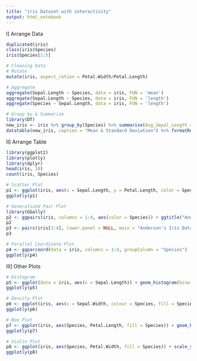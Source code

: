 ```yaml
---
title: "iris Dataset with interactivity"
output: html_notebook
---
```

I] Arrange Data
```r
duplicated(iris)
class(iris$Species)
iris$Species[1:5]
```
```r
# Cleaning Data
# Mutate
mutate(iris, aspect_ration = Petal.Width/Petal.Length)

# Aggregate
aggregate(Sepal.Length ~ Species, data = iris, FUN = 'mean')
aggregate(Sepal.Length ~ Species, data = iris, FUN = 'length')
aggregate(Species ~ Sepal.Length, data = iris, FUN = 'length')

# Group by & Summarize
library(DT)
new_iris <- iris %>% group_by(Species) %>% summarise(Avg_Sepal_Length = mean(Sepal.Length), SD_Sepal_Length = sd(Sepal.Length), Avg_Sepal_Width = mean(Sepal.Width), SD_Sepal_Width = sd(Sepal.Width), Avg_Petal_Length = mean(Petal.Length), SD_Petal_Length = sd(Petal.Length), Avg_Petal_Width = mean(Petal.Width), SD_Petal_Width = sd(Petal.Width))
datatable(new_iris, caption = "Mean & Standard Deviation") %>% formatRound(2:5, digits = 2)
```
II] Arrange Table
```r
library(ggplot2)
library(plotly)
library(dplyr)
head(iris, 10)
count(iris, Species)
```
```r
# Scatter Plot
p1 <- ggplot(iris, aes(x = Sepal.Length, y = Petal.Length, color = Species, shape = Species)) + geom_point(size = 3) + ggtitle('Petal Length vs Sepal Length') + geom_smooth(method = 'lm')
ggplotly(p1)
```
```r
# Generalized Pair Plot
library(GGally)
p2 <- ggpairs(iris, columns = 1:4, aes(color = Species)) + ggtitle("Anderson's Iris Dataset --- 3 Species")
p2
p3 <- pairs(iris[1:4], lower.panel = NULL, main = "Anderson's Iris Data -- 3 species", pch = 21, bg = c("red", "green3", "blue")[unclass(iris$Species)])
p3
```
```r
# Parallel Coordinate Plot
p4 <- ggparcoord(data = iris, columns = 1:4, groupColumn = "Species")
ggplotly(p4)
```
III] Other Plots 
```r
# Histogram
p5 <- ggplot(data = iris, aes(x = Sepal.Length)) + geom_histogram(binwidth = 0.2, color="black", aes(fill = Species)) + xlab("Sepal Length") + ylab("Frequency") + ggtitle("Histogram of Sepal Length") + geom_vline(data = iris, aes(xintercept = mean(Sepal.Length)), linetype = "dashed", color="grey")
ggplotly(p5)
```
```r
# Density Plot
p6 <- ggplot(iris, aes(x = Sepal.Width, colour = Species, fill = Species)) + geom_density(alpha = .5) + geom_vline(aes(xintercept = mean(Sepal.Width)), linetype = "dashed", color = "grey", size = 1) + xlab("Sepal Width") + ylab("Density")
ggplotly(p6)
```
```r
# Box Plot
p7 <- ggplot(iris, aes(Species, Petal.Length, fill = Species)) + geom_boxplot() + scale_y_continuous("Petal Length", breaks = seq(0, 10, by = .5)) + labs(title = "Iris Petal Length Box Plot", x = "Species")
ggplotly(p7)
```
```r
# Violin Plot
p8 <- ggplot(iris, aes(Species, Petal.Width, fill = Species)) + scale_y_continuous("Petal Width", breaks = seq(0, 10, by = .5)) + labs(title = "Iris Petal Width Violin Plot", x = "Species") + geom_violin(aes(color = Species), alpha = .75)
ggplotly(p8)
```
